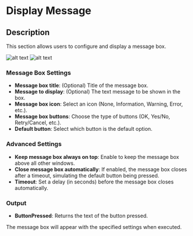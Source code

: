 # Display Message

## Description

This section allows users to configure and display a message box.

![alt text](../assets/message-boxes/display-message.png)
![alt text](../assets/message-boxes/display-message2.png)

### **Message Box Settings**

- **Message box title**: (Optional) Title of the message box.
- **Message to display**: (Optional) The text message to be shown in the box.
- **Message box icon**: Select an icon (None, Information, Warning, Error, etc.).
- **Message box buttons**: Choose the type of buttons (OK, Yes/No, Retry/Cancel, etc.).
- **Default button**: Select which button is the default option.

### **Advanced Settings**

- **Keep message box always on top**: Enable to keep the message box above all other windows.
- **Close message box automatically**: If enabled, the message box closes after a timeout, simulating the default button being pressed.
- **Timeout**: Set a delay (in seconds) before the message box closes automatically.

### **Output**

- **ButtonPressed**: Returns the text of the button pressed.

The message box will appear with the specified settings when executed.
